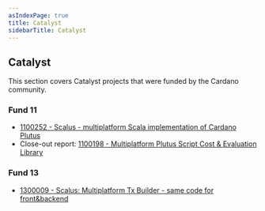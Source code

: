 ```yaml
---
asIndexPage: true
title: Catalyst
sidebarTitle: Catalyst
---
```


## Catalyst 

This section covers Catalyst projects that were funded by the Cardano community.

### Fund 11
- [1100252 - Scalus - multiplatform Scala implementation of Cardano Plutus](https://projectcatalyst.io/funds/11/cardano-open-developers/scalus-multiplatform-scala-implementation-of-cardano-plutus)
- Close-out report: [1100198 - Multiplatform Plutus Script Cost & Evaluation Library](/docs/catalyst/multiplatform-1100198)

### Fund 13
- [1300009 - Scalus: Multiplatform Tx Builder - same code for front&backend](https://projectcatalyst.io/funds/13/cardano-open-developers/lantr-scalus-multiplatform-tx-builder-same-code-for-frontandbackend)